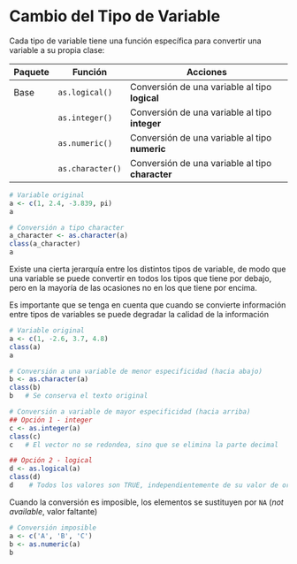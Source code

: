 # Cambio del Tipo de Variable {.unnumbered}

Cada tipo de variable tiene una función específica para convertir una variable a su propia clase:

|Paquete|Función|Acciones|
|-|-|-|
|Base|`as.logical()`|Conversión de una variable al tipo **logical**|
||`as.integer()`|Conversión de una variable al tipo **integer**|
||`as.numeric()`|Conversión de una variable al tipo **numeric**|
||`as.character()`|Conversión de una variable al tipo **character**|


```r
# Variable original
a <- c(1, 2.4, -3.839, pi)
a

# Conversión a tipo character
a_character <- as.character(a)
class(a_character)
a
```


Existe una cierta jerarquía entre los distintos tipos de variable, de modo que una variable se puede convertir en todos los tipos que tiene por debajo, pero en la mayoría de las ocasiones no en los que tiene por encima.

Es importante que se tenga en cuenta que cuando se convierte información entre tipos de variables se puede degradar la calidad de la información

```r
# Variable original
a <- c(1, -2.6, 3.7, 4.8)
class(a)
a

# Conversión a una variable de menor especificidad (hacia abajo)
b <- as.character(a)
class(b)
b   # Se conserva el texto original

# Conversión a variable de mayor especificidad (hacia arriba)
## Opción 1 - integer
c <- as.integer(a)
class(c)
c   # El vector no se redondea, sino que se elimina la parte decimal

## Opción 2 - logical
d <- as.logical(a)
class(d)
d    # Todos los valores son TRUE, independientemente de su valor de origen
```

Cuando la conversión es imposible, los elementos se sustituyen por `NA` (*not available*, valor faltante)

```r
# Conversión imposible
a <- c('A', 'B', 'C')
b <- as.numeric(a)
b

```

